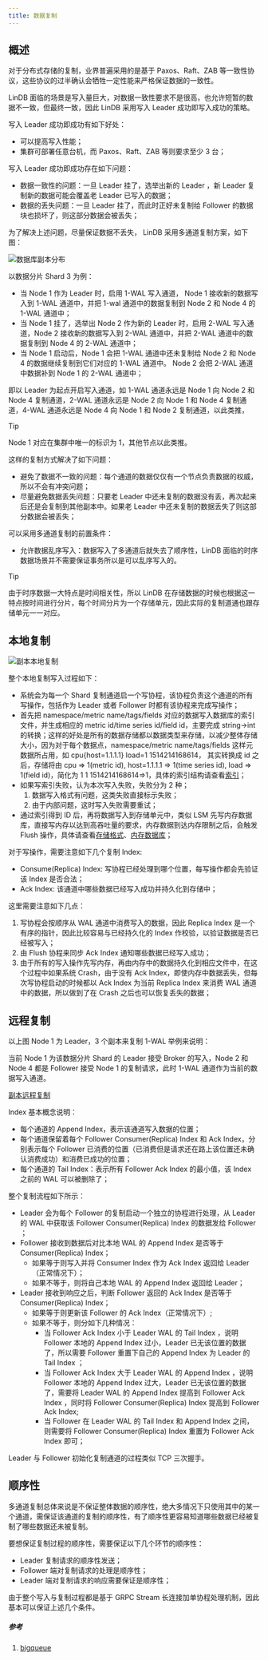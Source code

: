 ```yaml
---
title: 数据复制
---
```


## 概述

对于分布式存储的复制，业界普遍采用的是基于 Paxos、Raft、ZAB 等一致性协议，这些协议的过半确认会牺牲一定性能来严格保证数据的一致性。

LinDB 面临的场景是写入量巨大，对数据一致性要求不是很高，也允许短暂的数据不一致，但最终一致，因此 LinDB 采用写入 Leader 成功即写入成功的策略。

写入 Leader 成功即成功有如下好处：
- 可以提高写入性能；
- 集群可部署任意台机，而 Paxos、Raft、ZAB 等则要求至少 3 台；

写入 Leader 成功即成功存在如下问题：
- 数据一致性的问题：一旦 Leader 挂了，选举出新的 Leader ，新 Leader 复制新的数据可能会覆盖老 Leader 已写入的数据；
- 数据的丢失问题：一旦 Leader 挂了，而此时正好未复制给 Follower 的数据块也损坏了，则这部分数据会被丢失；

为了解决上述问题，尽量保证数据不丢失， LinDB 采用多通道复制方案，如下图：

![数据库副本分布](/img/lindb/design/storage_database.png)

以数据分片 Shard 3 为例：
- 当 Node 1 作为 Leader 时，启用 1-WAL 写入通道， Node 1 接收新的数据写入到 1-WAL 通道中，并把 1-wal 通道中的数据复制到 Node 2 和 Node 4 的 1-WAL 通道中；
- 当 Node 1 挂了，选举出 Node 2 作为新的 Leader 时，启用 2-WAL 写入通道，Node 2 接收新的数据写入到 2-WAL 通道中，并把 2-WAL 通道中的数据复制到 Node 4 的 2-WAL 通道中；
- 当 Node 1 启动后，Node 1 会把 1-WAL 通道中还未复制给 Node 2 和 Node 4 的数据继续复制到它们对应的 1-WAL 通道中。 Node 2 会把 2-WAL 通道中数据补到 Node 1 的 2-WAL 通道中；

即以 Leader 为起点开启写入通道，如 1-WAL 通道永远是 Node 1 向 Node 2 和 Node 4 复制通道，2-WAL 通道永远是 Node 2 向 Node 1 和 Node 4 复制通道，4-WAL 通道永远是 Node 4 向 Node 1 和 Node 2 复制通道，以此类推，

> [!tip]
> Node 1 对应在集群中唯一的标识为 1，其他节点以此类推。

这样的复制方式解决了如下问题：
- 避免了数据不一致的问题：每个通道的数据仅仅有一个节点负责数据的权威，所以不会有冲突问题；
- 尽量避免数据丢失问题：只要老 Leader 中还未复制的数据没有丢，再次起来后还是会复制到其他副本中。如果老 Leader 中还未复制的数据丢失了则这部分数据会被丢失；

可以采用多通道复制的前置条件：
- 允许数据乱序写入：数据写入了多通道后就失去了顺序性，LinDB 面临的时序数据场景并不需要保证事务所以是可以乱序写入的。

> [!tip]
> 由于时序数据一大特点是时间相关性，所以 LinDB 在存储数据的时候也根据这一特点按时间进行分片，每个时间分片为一个存储单元，因此实际的复制道通也跟存储单元一一对应。

## 本地复制

![副本本地复制](/img/lindb/design/local_replication.png)

整个本地复制写入过程如下：
- 系统会为每一个 Shard 复制通道启一个写协程，该协程负责这个通道的所有写操作，包括作为 Leader 或者 Follower 时都有该协程来完成写操作；
- 首先把 namespace/metric name/tags/fields 对应的数据写入数据库的索引文件，并生成相应的 metric id/time series id/field id，主要完成 string->int 的转换；这样的好处是所有的数据存储都以数据类型来存储，以减少整体存储大小，因为对于每个数据点，namespace/metric name/tags/fields 这样元数据所占用，如 cpu\{host=1.1.1.1\} load=1 1514214168614，
其实转换成 id 之后，存储将由 cpu => 1(metric id), host=1.1.1.1 => 1(time series id), load => 1(field id)，简化为 1 1 1514214168614=>1，具体的索引结构请查看[索引](/docs/lindb/design/inverted-index)；
- 如果写索引失败，认为本次写入失败，失败分为 2 种；
  1. 数据写入格式有问题，这类失败直接标示失败；
  2. 由于内部问题，这时写入失败需要重试；
- 通过索引得到 ID 后，再将数据写入到存储单元中，类似 LSM 先写内存数据库，直接写内存以达到高吞吐量的要求，内存数据到达内存限制之后，会触发 Flush 操作，具体请查看[存储格式](/docs/lindb/design/storage)、[内存数据库](/docs/lindb/design/memory-database)；

对于写操作，需要注意如下几个复制 Index:
-  Consume(Replica) Index: 写协程已经处理到哪个位置，每写操作都会先验证该 Index 是否合法；
-  Ack Index: 该通道中哪些数据已经写入成功并持久化到存储中；

这里需要注意如下几点：
1. 写协程会按顺序从 WAL 通道中消费写入的数据，因此 Replica Index 是一个有序的指针，因此比较容易与已经持久化的 Index 作校验，以验证数据是否已经被写入；
2. 由 Flush 协程来同步 Ack Index 通知哪些数据已经写入成功；
3. 由于所有的写入操作先写内存，再由内存中的数据持久化到相应文件中，在这个过程中如果系统 Crash，由于没有 Ack Index，即使内存中数据丢失，但每次写协程启动的时候都以 Ack Index 为当前 Replica Index 来消费 WAL 通道中的数据，所以做到了在 Crash 之后也可以恢复丢失的数据；

## 远程复制

以上图 Node 1 为 Leader，3 个副本来复制 1-WAL 举例来说明：

当前 Node 1 为该数据分片 Shard 的 Leader 接受 Broker 的写入，Node 2 和 Node 4 都是 Follower 接受 Node 1 的复制请求，此时 1-WAL 通道作为当前的数据写入通道。

[副本远程复制](/img/lindb/design/remote_replication.png)
  
Index 基本概念说明：
- 每个通道的 Append Index，表示该通道写入数据的位置；
- 每个通道保留着每个 Follower Consumer(Replica) Index 和 Ack Index，分别表示每个 Follower 已消费的位置（已消费但是请求还在路上该位置还未确认消费成功）和消费已成功的位置；
- 每个通道的 Tail Index：表示所有 Follower Ack Index 的最小值，该 Index 之前的 WAL 可以被删除了；

整个复制流程如下所示：
- Leader 会为每个 Follower 的复制启动一个独立的协程进行处理，从 Leader 的 WAL 中获取该 Follower Consumer(Replica) Index 的数据发给 Follower ；
- Follower 接收到数据后对比本地 WAL 的 Append Index 是否等于 Consumer(Replica) Index；
  - 如果等于则写入并将 Consumer Index 作为 Ack Index 返回给 Leader（正常情况下）；
  - 如果不等于，则将自己本地 WAL 的 Append Index 返回给 Leader；
- Leader 接收到响应之后，判断 Follower 返回的 Ack Index 是否等于 Consumer(Replica) Index；
  - 如果等于则更新该 Follower 的 Ack Index（正常情况下）;
  - 如果不等于，则分如下几种情况：
    - 当 Follower Ack Index 小于 Leader WAL 的 Tail Index ，说明 Follower 本地的 Append Index 过小，Leader 已无该位置的数据了，所以需要 Follower 重置下自己的 Append Index 为 Leader 的 Tail Index ；
    - 当 Follower Ack Index 大于 Leader WAL 的 Append Index ，说明 Follower 本地的 Append Index 过大，Leader 已无该位置的数据了，需要将 Leader WAL 的 Append Index 提高到 Follower Ack Index ，同时将 Follower Consumer(Replica) Index 提高到 Follower Ack Index;
    - 当 Follower 在 Leader WAL 的 Tail Index 和 Append Index 之间，则需要将 Follower Consumer(Replica) Index 重置为 Follower Ack Index 即可；

Leader 与 Follower 初始化复制通道的过程类似 TCP 三次握手。

## 顺序性

多通道复制总体来说是不保证整体数据的顺序性，绝大多情况下只使用其中的某一个通道，需保证该通道的复制的顺序性，有了顺序性更容易知道哪些数据已经被复制了哪些数据还未被复制。

要想保证复制过程的顺序性，需要保证以下几个环节的顺序性：
- Leader 复制请求的顺序性发送；
- Follower 端对复制请求的处理是顺序性；
- Leader 端对复制请求的响应需要保证是顺序性；

由于整个写入与复制过程都是基于 GRPC Stream 长连接加单协程处理机制，因此基本可以保证上述几个条件。

##### 参考
1. [bigqueue](https://github.com/bulldog2011/bigqueue)
